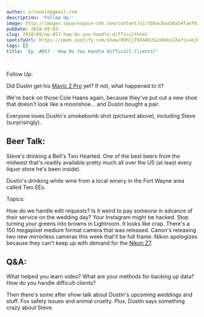 ```yaml
---
author: srvanelk@gmail.com
description: 'Follow Up:'
image: http://images.squarespace-cdn.com/content/v1/5b9ac0aa50a54faef024c950/1547782375384-XGLE4G7GOXT9KRKRHHMQ/image-asset.jpeg/img.jpg/weddingphotohangover/embed/episodes/Ep--057---How-Do-You-Handle-Difficult-Clients-e2500c
pubDate: 2018-09-03
slug: 2018/09/ep-057-how-do-you-handle-difficulthtml
spotifyUrl: https://open.spotify.com/show/09hCjT9XXAKzGin8bkLG3a?si=kjRZvQ1JTb6Ov3HVzSSlWA
tags: []
title: 'Ep. #057 - How Do You Handle Difficult Clients?'
---
```


<figure>
  <img src="http://images.squarespace-cdn.com/content/v1/5b9ac0aa50a54faef024c950/1547782375384-XGLE4G7GOXT9KRKRHHMQ/image-asset.jpeg/img.jpg/weddingphotohangover/embed/episodes/Ep--057---How-Do-You-Handle-Difficult-Clients-e2500c" alt="" />
</figure>

Follow Up:

Did Dustin get his [Mavic 2 Pro](https://www.amazon.com/gp/product/B07GDC5X74/ref=as_li_tl?ie=UTF8&camp=1789&creative=9325&creativeASIN=B07GDC5X74&linkCode=as2&tag=stevenvanelk-20&linkId=a5422f593dfedeff8f015e2853f03e80) yet? If not, what happened to it?

We're back on those Cole Haans again, because they've put out a new shoe that doesn't look like a moonshoe... and Dustin bought a pair.

Everyone loves Dustin's smokebomb shot (pictured above), including Steve (surprisingly).

## Beer Talk:

Steve's drinking a Bell's Two Hearted. One of the best beers from the midwest that's readily available pretty much all over the US (at least every liquor store he's been inside).

Dustin's drinking white wine from a local winery in the Fort Wayne area called Two EEs.

Topics:

How do we handle edit requests? Is it weird to pay someone in advance of their service on the wedding day? Your Instagram might be hacked. Stop turning your greens into browns in Lightroom. It looks like crap. There's a 150 megapixel medium format camera that was released. Canon's releasing two new mirrorless cameras this week that'll be full frame. Nikon apologizes because they can't keep up with demand for the [Nikon Z7](https://www.amazon.com/gp/product/B07GQ3HVW1/ref=as_li_tl?ie=UTF8&camp=1789&creative=9325&creativeASIN=B07GQ3HVW1&linkCode=as2&tag=stevenvanelk-20&linkId=deb7922c4ec757e7299da7a37f4caaa5).

## Q&A:  
What helped you learn video? What are your methods for backing up data? How do you handle difficult clients?

Then there's some after show talk about Dustin's upcoming weddings and stuff. Fox safety issues and animal cruelty. Plus, Dustin says something crazy about Steve.